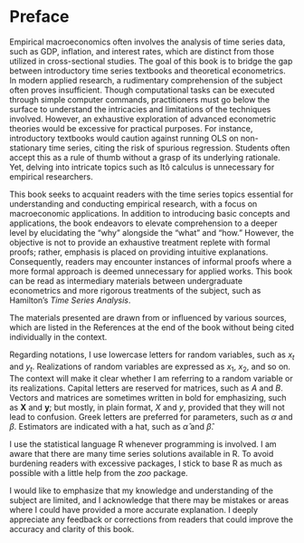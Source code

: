 # Preface {.unnumbered}

Empirical macroeconomics often involves the analysis of time series
data, such as GDP, inflation, and interest rates, which are distinct
from those utilized in cross-sectional studies. The goal of this book is
to bridge the gap between introductory time series textbooks and
theoretical econometrics. In modern applied research, a rudimentary
comprehension of the subject often proves insufficient. Though
computational tasks can be executed through simple computer commands,
practitioners must go below the surface to understand the intricacies
and limitations of the techniques involved. However, an exhaustive
exploration of advanced econometric theories would be excessive for
practical purposes. For instance, introductory textbooks would caution
against running OLS on non-stationary time series, citing the risk of
spurious regression. Students often accept this as a rule of thumb
without a grasp of its underlying rationale. Yet, delving into intricate
topics such as Itô calculus is unnecessary for empirical researchers.

This book seeks to acquaint readers with the time series topics
essential for understanding and conducting empirical research, with a
focus on macroeconomic applications. In addition to introducing basic
concepts and applications, the book endeavors to elevate comprehension
to a deeper level by elucidating the "why" alongside the "what" and
"how." However, the objective is not to provide an exhaustive treatment
replete with formal proofs; rather, emphasis is placed on providing
intuitive explanations. Consequently, readers may encounter instances of
informal proofs where a more formal approach is deemed unnecessary for
applied works. This book can be read as intermediary materials between
undergraduate econometrics and more rigorous treatments of the subject,
such as Hamilton's *Time Series Analysis*.

The materials presented are drawn from or influenced by various sources,
which are listed in the References at the end of the book without being
cited individually in the context.

Regarding notations, I use lowercase letters for random variables, such
as $x_t$ and $y_t$. Realizations of random variables are expressed as
$x_1$, $x_2$, and so on. The context will make it clear whether I am
referring to a random variable or its realizations. Capital letters are
reserved for matrices, such as $A$ and $B$. Vectors and matrices are
sometimes written in bold for emphasizing, such as $\boldsymbol X$ and
$\boldsymbol y$; but mostly, in plain format, $X$ and $y$, provided that
they will not lead to confusion. Greek letters are preferred for
parameters, such as $\alpha$ and $\beta$. Estimators are indicated with
a hat, such as $\hat{\alpha}$ and $\hat{\beta}$.

I use the statistical language R whenever programming is involved. I am
aware that there are many time series solutions available in R. To avoid
burdening readers with excessive packages, I stick to base R as much as
possible with a little help from the *zoo* package.

I would like to emphasize that my knowledge and understanding of the
subject are limited, and I acknowledge that there may be mistakes or
areas where I could have provided a more accurate explanation. I deeply
appreciate any feedback or corrections from readers that could improve
the accuracy and clarity of this book.
